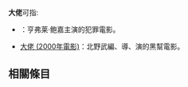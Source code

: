 {{wiktionary|大佬}}
'''大佬'''可指:
* {{link-en|大佬 (1942年電影)| The Big Shot (1942 film)}}：亨弗莱·鲍嘉主演的犯罪電影。
* [[大佬_(2000年電影)|大佬 (2000年電影)]]：北野武編、導、演的黑幫電影。

== 相關條目 ==
{{Lookfrom}}

{{消歧义|cat=二字中國相關消歧義}}
